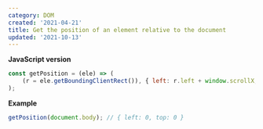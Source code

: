 ```yaml
---
category: DOM
created: '2021-04-21'
title: Get the position of an element relative to the document
updated: '2021-10-13'
---
```


**JavaScript version**

```js
const getPosition = (ele) => (
    (r = ele.getBoundingClientRect()), { left: r.left + window.scrollX, top: r.top + window.scrollY }
);
```

**Example**

```js
getPosition(document.body); // { left: 0, top: 0 }
```
